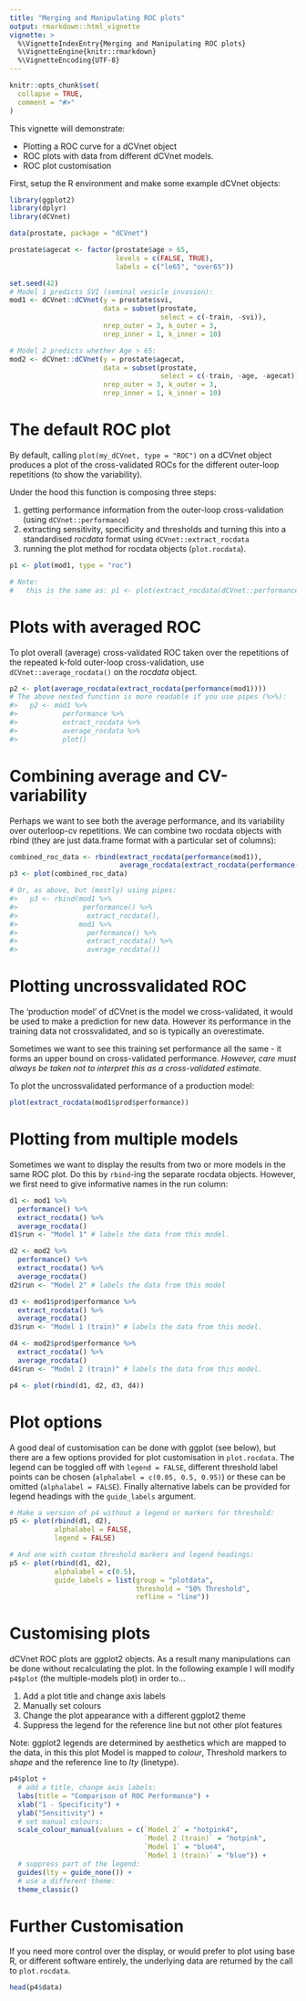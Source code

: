 ```yaml
---
title: "Merging and Manipulating ROC plots"
output: rmarkdown::html_vignette
vignette: >
  %\VignetteIndexEntry{Merging and Manipulating ROC plots}
  %\VignetteEngine{knitr::rmarkdown}
  %\VignetteEncoding{UTF-8}
---
```


```r
knitr::opts_chunk$set(
  collapse = TRUE,
  comment = "#>"
)
```

This vignette will demonstrate:

 * Plotting a ROC curve for a dCVnet object
 * ROC plots with data from different dCVnet models.
 * ROC plot customisation

First, setup the R environment and make some example dCVnet objects:

```r
library(ggplot2)
library(dplyr)
library(dCVnet)

data(prostate, package = "dCVnet")

prostate$agecat <- factor(prostate$age > 65,
                          levels = c(FALSE, TRUE),
                          labels = c("le65", "over65"))

set.seed(42)
# Model 1 predicts SVI (seminal vesicle invasion):
mod1 <- dCVnet::dCVnet(y = prostate$svi,
                       data = subset(prostate,
                                     select = c(-train, -svi)),
                       nrep_outer = 3, k_outer = 3,
                       nrep_inner = 1, k_inner = 10)

# Model 2 predicts whether Age > 65:
mod2 <- dCVnet::dCVnet(y = prostate$agecat,
                       data = subset(prostate,
                                     select = c(-train, -age, -agecat)),
                       nrep_outer = 3, k_outer = 3,
                       nrep_inner = 1, k_inner = 10)

```

# The default ROC plot
By default, calling `plot(my_dCVnet, type = "ROC")` on a dCVnet object
produces a plot of the cross-validated ROCs for the different outer-loop 
repetitions (to show the variability).

Under the hood this function is composing three steps:

 1. getting performance information from the outer-loop cross-validation
      (using `dCVnet::performance`)
 2. extracting sensitivity, specificity and thresholds and turning this into a 
      standardised *rocdata* format using `dCVnet::extract_rocdata`
 3. running the plot method for rocdata objects (`plot.rocdata`).

```r
p1 <- plot(mod1, type = "roc")

# Note:
#   this is the same as: p1 <- plot(extract_rocdata(dCVnet::performance(mod1)))

```

# Plots with averaged ROC
To plot overall (average) cross-validated ROC taken over the repetitions of the
repeated k-fold outer-loop cross-validation, use `dCVnet::average_rocdata()` on
the *rocdata* object.

```r
p2 <- plot(average_rocdata(extract_rocdata(performance(mod1))))
# The above nested function is more readable if you use pipes (%>%):
#>   p2 <- mod1 %>%
#>           performance %>%
#>           extract_rocdata %>%
#>           average_rocdata %>%
#>           plot()

```

# Combining average and CV-variability
Perhaps we want to see both the average performance, and its variability over 
outerloop-cv repetitions. We can combine two rocdata objects with rbind
(they are just data.frame format with a particular set of columns):

```r
combined_roc_data <- rbind(extract_rocdata(performance(mod1)),
                           average_rocdata(extract_rocdata(performance(mod1))))
p3 <- plot(combined_roc_data)

# Or, as above, but (mostly) using pipes:
#>   p3 <- rbind(mod1 %>%
#>                performance() %>%
#>                 extract_rocdata(),
#>               mod1 %>%
#>                 performance() %>%
#>                 extract_rocdata() %>%
#>                 average_rocdata())


```

# Plotting uncrossvalidated ROC
The 'production model' of dCVnet is the model we cross-validated, it would be used 
to make a prediction for new data. However its performance in the training data 
not crossvalidated, and so is typically an overestimate.

Sometimes we want to see this training set performance all the same - it forms
an upper bound on cross-validated performance. *However, care must always be *
*taken not to interpret this as a cross-validated estimate.*

To plot the uncrossvalidated performance of a production model:
```r
plot(extract_rocdata(mod1$prod$performance))
```


# Plotting from multiple models
Sometimes we want to display the results from two or more models
in the same ROC plot. Do this by `rbind`-ing the separate rocdata objects.
However, we first need to give informative names in the run column:

```r
d1 <- mod1 %>%
  performance() %>%
  extract_rocdata() %>%
  average_rocdata()
d1$run <- "Model 1" # labels the data from this model.

d2 <- mod2 %>%
  performance() %>%
  extract_rocdata() %>%
  average_rocdata()
d2$run <- "Model 2" # labels the data from this model

d3 <- mod1$prod$performance %>%
  extract_rocdata() %>%
  average_rocdata()
d3$run <- "Model 1 (train)" # labels the data from this model.

d4 <- mod2$prod$performance %>%
  extract_rocdata() %>%
  average_rocdata()
d4$run <- "Model 2 (train)" # labels the data from this model.

p4 <- plot(rbind(d1, d2, d3, d4))


```

# Plot options

A good deal of customisation can be done with ggplot (see below), but there are
a few options provided for plot customisation in `plot.rocdata`. The legend can
be toggled off with `legend = FALSE`, different threshold label points can be
chosen (`alphalabel = c(0.05, 0.5, 0.95)`) or these can be omitted
(`alphalabel = FALSE`). Finally alternative labels can be provided for 
legend headings with the `guide_labels` argument.

```r
# Make a version of p4 without a legend or markers for threshold:
p5 <- plot(rbind(d1, d2),
           alphalabel = FALSE,
           legend = FALSE)

# And one with custom threshold markers and legend headings:
p5 <- plot(rbind(d1, d2),
           alphalabel = c(0.5),
           guide_labels = list(group = "plotdata",
                               threshold = "50% Threshold",
                               refline = "line"))

```

# Customising plots

dCVnet ROC plots are ggplot2 objects. As a result many manipulations can be done
without recalculating the plot. In the following example I will modify `p4$plot`
(the multiple-models plot) in order to...

 1. Add a plot title and change axis labels
 2. Manually set colours
 3. Change the plot appearance with a different ggplot2 theme
 4. Suppress the legend for the reference line but not other plot features
 
Note: ggplot2 legends are determined by aesthetics which are mapped to the data,
in this this plot Model is mapped to *colour*, Threshold markers to *shape*
and the reference line to *lty* (linetype).

```r
p4$plot +
  # add a title, change axis labels:
  labs(title = "Comparison of ROC Performance") +
  xlab("1 - Specificity") +
  ylab("Sensitivity") +
  # set manual colours:
  scale_colour_manual(values = c(`Model 2` = "hotpink4",
                                 `Model 2 (train)` = "hotpink",
                                 `Model 1` = "blue4",
                                 `Model 1 (train)` = "blue")) +
  # suppress part of the legend:
  guides(lty = guide_none()) +
  # use a different theme:
  theme_classic()
```

# Further Customisation

If you need more control over the display, or would prefer to plot using 
base R, or different software entirely, the underlying data are
returned by the call to `plot.rocdata`.

```r
head(p4$data)
```


